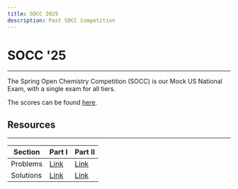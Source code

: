 ```yaml
---
title: SOCC 2025
description: Past SOCC Competition
---
```


# SOCC '25

---

The Spring Open Chemistry Competition (SOCC) is our Mock US National Exam, with a single exam for all tiers.

The scores can be found [here](https://docs.google.com/spreadsheets/d/1fV0DxTn8FpV9s4wXbkqZlNN8PU_5b2je6g6y9KTYeQk/edit?usp=sharing).

<Youtube title="Awards Ceremony" youtubeId="WmaeO2-pI9E" />

## Resources

---

| Section   | Part I                                                                                     | Part II                                                                                    |
| --------- | ------------------------------------------------------------------------------------------ | ------------------------------------------------------------------------------------------ |
| Problems  | [Link](https://drive.google.com/file/d/1V120vAagubzenzZbHbasuvC9qSDoWrBM/view?usp=sharing) | [Link](https://drive.google.com/file/d/1lkMYRetNgLGiUPNfGi8YPXdNG6AxctIP/view?usp=sharing) |
| Solutions | [Link](https://drive.google.com/file/d/1Ol4Xzl6U_ZEILRMlTY4RQXCziC19plRD/view?usp=sharing) | [Link](https://drive.google.com/file/d/1ivqM_29NNElYqK_f3KL0NrbZVjMk7FHR/view?usp=sharing) |
